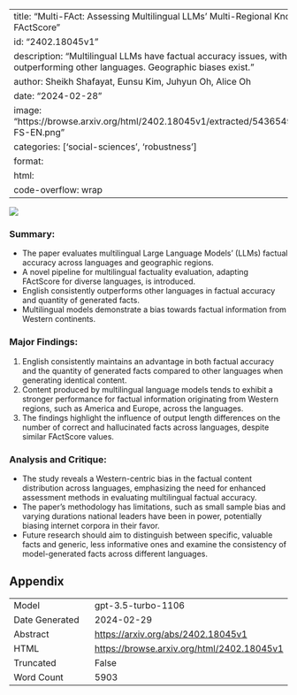 
---
title: "Multi-FAct: Assessing Multilingual LLMs' Multi-Regional Knowledge using FActScore"
id: "2402.18045v1"
description: "Multilingual LLMs have factual accuracy issues, with English outperforming other languages. Geographic biases exist."
author: Sheikh Shafayat, Eunsu Kim, Juhyun Oh, Alice Oh
date: "2024-02-28"
image: "https://browse.arxiv.org/html/2402.18045v1/extracted/5436549/figures/GPT3.5-FS-EN.png"
categories: ['social-sciences', 'robustness']
format:
  html:
    code-overflow: wrap
---

![](https://browse.arxiv.org/html/2402.18045v1/extracted/5436549/figures/GPT3.5-FS-EN.png)

### Summary:
- The paper evaluates multilingual Large Language Models' (LLMs) factual accuracy across languages and geographic regions.
- A novel pipeline for multilingual factuality evaluation, adapting FActScore for diverse languages, is introduced.
- English consistently outperforms other languages in factual accuracy and quantity of generated facts.
- Multilingual models demonstrate a bias towards factual information from Western continents.

### Major Findings:
1. English consistently maintains an advantage in both factual accuracy and the quantity of generated facts compared to other languages when generating identical content.
2. Content produced by multilingual language models tends to exhibit a stronger performance for factual information originating from Western regions, such as America and Europe, across the languages.
3. The findings highlight the influence of output length differences on the number of correct and hallucinated facts across languages, despite similar FActScore values.

### Analysis and Critique:
- The study reveals a Western-centric bias in the factual content distribution across languages, emphasizing the need for enhanced assessment methods in evaluating multilingual factual accuracy.
- The paper's methodology has limitations, such as small sample bias and varying durations national leaders have been in power, potentially biasing internet corpora in their favor.
- Future research should aim to distinguish between specific, valuable facts and generic, less informative ones and examine the consistency of model-generated facts across different languages.

## Appendix

|          |          |
|----------|----------|
| Model     | gpt-3.5-turbo-1106       |
| Date Generated     | 2024-02-29       |
| Abstract | [https://arxiv.org/abs/2402.18045v1](https://arxiv.org/abs/2402.18045v1)        |
| HTML     | [https://browse.arxiv.org/html/2402.18045v1](https://browse.arxiv.org/html/2402.18045v1)       |
| Truncated       | False       |
| Word Count       | 5903       |